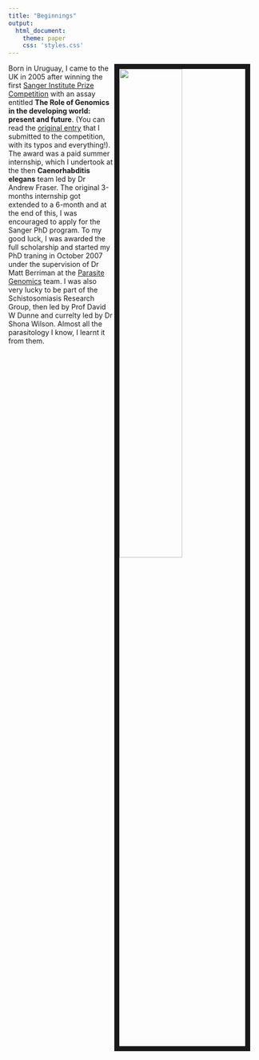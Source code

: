 ```yaml
---
title: "Beginnings"
output:
  html_document:
    theme: paper
    css: 'styles.css'
---
```


<link rel="stylesheet" href="styles.css" type="text/css">

<img src="images/girl-1746286_1920.jpg" style="width:50%; border:10px solid; margin-right: 20px" align="right">


Born in Uruguay, I came to the UK in 2005 after winning the first [Sanger Institute Prize Competition](https://www.sanger.ac.uk/about/study/sanger-institute-prize-competition) with an assay entitled **The Role of Genomics in the developing world: present and future**. (You can read the [original entry](files/sanger_prize_2005.pdf) that I submitted to the competition, with its typos and everything!). The award was a paid summer internship, which I undertook at the then __Caenorhabditis elegans__ team led by Dr Andrew Fraser. The original 3-months internship got extended to a 6-month and at the end of this, I was encouraged to apply for the Sanger PhD program. To my good luck, I was awarded the full scholarship and started my PhD traning in October 2007 under the supervision of Dr Matt Berriman at the [Parasite Genomics](https://www.sanger.ac.uk/science/groups/berriman-group) team. I was also very lucky to be part of the Schistosomiasis Research Group, then led by Prof David W Dunne and currelty led by Dr Shona Wilson. Almost all the parasitology I know, I learnt it from them.  

